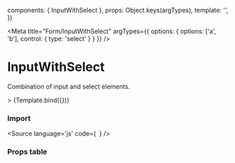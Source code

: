 
  components: { InputWithSelect },
  props:      Object.keys(argTypes),
  template:   '<InputWithSelect v-bind="$props" />',
})

<Meta 
  title="Form/InputWithSelect" 
  argTypes={{
    options: {
      options: ['a', 'b'],
      control: { type: 'select' }
    }
  }}
/>

# InputWithSelect
Combination of input and select elements.

<Canvas>
  <Story
    name="Default"
    args={{
      options: ['a', 'b'],
      textLabel: 'Select',
      selectLabel: 'Type',
    }}>
  >
    {Template.bind({})}
  </Story>
</Canvas>

### Import

<Source
  language='js'
  code={`
  `}
/>

### Props table
<ArgsTable of={InputWithSelect} />
